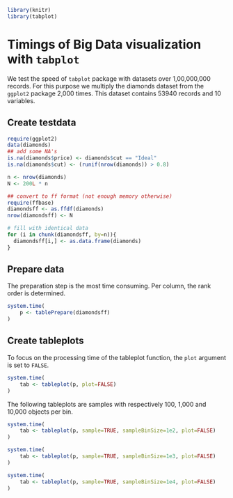 <!--
%\VignetteEngine{knitr::knitr}
%\VignetteIndexEntry{Timings with tabplot}
-->
```r
library(knitr)
library(tabplot)
```

# Timings of Big Data visualization with `tabplot`

We test the speed of `tabplot` package with datasets over 1,00,000,000 records.
For this purpose we multiply the diamonds dataset from the `ggplot2` package 2,000 times.
This dataset contains 53940 records and 10 variables.

## Create testdata

```r
require(ggplot2)
data(diamonds)
## add some NA's
is.na(diamonds$price) <- diamonds$cut == "Ideal"
is.na(diamonds$cut) <- (runif(nrow(diamonds)) > 0.8)
```

```r
n <- nrow(diamonds)
N <- 200L * n

## convert to ff format (not enough memory otherwise)
require(ffbase)
diamondsff <- as.ffdf(diamonds)
nrow(diamondsff) <- N

# fill with identical data
for (i in chunk(diamondsff, by=n)){
  diamondsff[i,] <- as.data.frame(diamonds)
}
```

## Prepare data


The preparation step is the most time consuming. Per column, the rank order is determined.
```r
system.time(
	p <- tablePrepare(diamondsff)
)
```

## Create tableplots
To focus on the processing time of the tableplot function, the `plot` argument is set to `FALSE`.  

```r
system.time(
	tab <- tableplot(p, plot=FALSE)
)
```

The following tableplots are samples with respectively 100, 1,000 and 10,000 objects per bin.

```r
system.time(
	tab <- tableplot(p, sample=TRUE, sampleBinSize=1e2, plot=FALSE)
)
```

```r
system.time(
	tab <- tableplot(p, sample=TRUE, sampleBinSize=1e3, plot=FALSE)
)
```

```r
system.time(
	tab <- tableplot(p, sample=TRUE, sampleBinSize=1e4, plot=FALSE)
)
```
